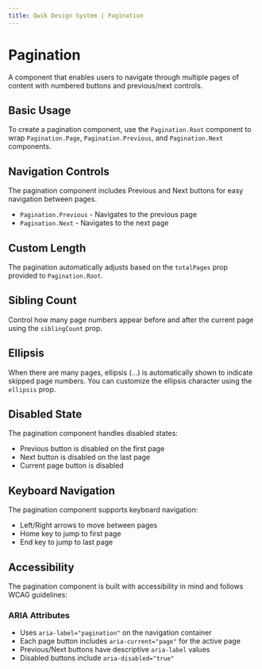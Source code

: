 ```yaml
---
title: Qwik Design System | Pagination
---
```


# Pagination

A component that enables users to navigate through multiple pages of content with numbered buttons and previous/next controls.

<Showcase name="hero" />

## Basic Usage

To create a pagination component, use the `Pagination.Root` component to wrap `Pagination.Page`, `Pagination.Previous`, and `Pagination.Next` components.

<Showcase name="basic" />

## Navigation Controls

The pagination component includes Previous and Next buttons for easy navigation between pages.

- `Pagination.Previous` - Navigates to the previous page
- `Pagination.Next` - Navigates to the next page

<Showcase name="navigation" />

## Custom Length

The pagination automatically adjusts based on the `totalPages` prop provided to `Pagination.Root`.

<Showcase name="length" />

## Sibling Count

Control how many page numbers appear before and after the current page using the `siblingCount` prop.

<Showcase name="siblings" />

## Ellipsis

When there are many pages, ellipsis (...) is automatically shown to indicate skipped page numbers. You can customize the ellipsis character using the `ellipsis` prop.

<Showcase name="ellipsis" />

## Disabled State

The pagination component handles disabled states:
- Previous button is disabled on the first page
- Next button is disabled on the last page
- Current page button is disabled

<Showcase name="disabled" />

## Keyboard Navigation

The pagination component supports keyboard navigation:
- Left/Right arrows to move between pages
- Home key to jump to first page
- End key to jump to last page

<Showcase name="keyboard" />

## Accessibility

The pagination component is built with accessibility in mind and follows WCAG guidelines:

### ARIA Attributes
- Uses `aria-label="pagination"` on the navigation container
- Each page button includes `aria-current="page"` for the active page
- Previous/Next buttons have descriptive `aria-label` values
- Disabled buttons include `aria-disabled="true"`

